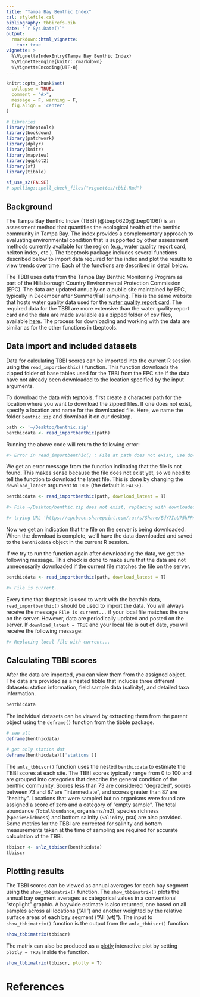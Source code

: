 ```yaml
---
title: "Tampa Bay Benthic Index"
csl: stylefile.csl
bibliography: tbbirefs.bib
date: "`r Sys.Date()`"
output: 
  rmarkdown::html_vignette:
    toc: true
vignette: >
  %\VignetteIndexEntry{Tampa Bay Benthic Index}
  %\VignetteEngine{knitr::rmarkdown}
  %\VignetteEncoding{UTF-8}
---
```


```r
knitr::opts_chunk$set(
  collapse = TRUE,
  comment = "#>",
  message = F, warning = F, 
  fig.align = 'center'
)

# libraries
library(tbeptools)
library(bookdown)
library(patchwork)
library(dplyr)
library(knitr)
library(mapview)
library(ggplot2)
library(sf)
library(tibble)

sf_use_s2(FALSE)
# spelling::spell_check_files("vignettes/tbbi.Rmd")
```

## Background

The Tampa Bay Benthic Index (TBBI) [@tbep0620;@tbep0106]) is an assessment method that quantifies the ecological health of the benthic community in Tampa Bay.  The index provides a complementary approach to evaluating environmental condition that is supported by other assessment methods currently available for the region (e.g., water quality report card, nekton index, etc.). The tbeptools package includes several functions described below to import data required for the index and plot the results to view trends over time.  Each of the functions are described in detail below. 

The TBBI uses data from the Tampa Bay Benthic Monitoring Program as part of the Hillsborough Country Environmental Protection Commission (EPC).  The data are updated annually on a public site maintained by EPC, typically in December after Summer/Fall sampling.  This is the same website that hosts water quality data used for the [water quality report card](https://tbep-tech.github.io/tbeptools/articles/intro.html).  The required data for the TBBI are more extensive than the water quality report card and the data are made available as a zipped folder of csv files, available [here](https://epcbocc.sharepoint.com/:f:/s/Share/EtOJfziTTa9FliL1oROb9OsBRZU-nO60fu_0NRC162hHjQ?e=4gUXgJ).  The process for downloading and working with the data are similar as for the other functions in tbeptools.

## Data import and included datasets

Data for calculating TBBI scores can be imported into the current R session using the `read_importbenthic()` function.  This function downloads the zipped folder of base tables used for the TBBI from the EPC site if the data have not already been downloaded to the location specified by the input arguments.  

To download the data with teptools, first create a character path for the location where you want to download the zipped files. If one does not exist, specify a location and name for the downloaded file. Here, we name the folder `benthic.zip` and download it on our desktop.

```r
path <- '~/Desktop/benthic.zip'
benthicdata <- read_importbenthic(path)
```

Running the above code will return the following error: 

```r
#> Error in read_importbenthic() : File at path does not exist, use download_latest = TRUE
```

We get an error message from the function indicating that the file is not found. This makes sense because the file does not exist yet, so we need to tell the function to download the latest file. This is done by changing the `download_latest` argument to `TRUE` (the default is `FALSE`).

```r
benthicdata <- read_importbenthic(path, download_latest = T)
```
```r
#> File ~/Desktop/benthic.zip does not exist, replacing with downloaded file...

#> trying URL 'https://epcbocc.sharepoint.com/:u:/s/Share/EdY7IaU75kFPnVhyoe1yITcBESvFZNAreBwabwyL8EfuqQ?e=1i8Rnf&download=1' length 37122877 bytes (35.4 MB)
```

Now we get an indication that the file on the server is being downloaded. When the download is complete, we’ll have the data downloaded and saved to the `benthicdata` object in the current R session.

If we try to run the function again after downloading the data, we get the following message. This check is done to make sure that the data are not unnecessarily downloaded if the current file matches the file on the server.

```r
benthicdata <- read_importbenthic(path, download_latest = T)
```
```r
#> File is current..
```

Every time that tbeptools is used to work with the benthic data, `read_importbenthic()` should be used to import the data. You will always receive the message `File is current...` if your local file matches the one on the server. However, data are periodically updated and posted on the server. If `download_latest = TRUE` and your local file is out of date, you will receive the following message:

```r
#> Replacing local file with current...
```

## Calculating TBBI scores

After the data are imported, you can view them from the assigned object.  The data are provided as a nested tibble that includes three different datasets: station information, field sample data (salinity), and detailed taxa information.  

```r
benthicdata
```

The individual datasets can be viewed by extracting them from the parent object using the `deframe()` function from the tibble package. 

```r
# see all
deframe(benthicdata)

# get only station dat
deframe(benthicdata)[['stations']]
```

The `anlz_tbbiscr()` function uses the nested `benthicdata` to estimate the TBBI scores at each site. The TBBI scores typically range from 0 to 100 and are grouped into categories that describe the general condition of the benthic community.  Scores less than 73 are considered "degraded", scores between 73 and 87 are "intermediate", and scores greater than 87 are "healthy".  Locations that were sampled but no organisms were found are assigned a score of zero and a category of "empty sample".  The total abundance (`TotalAbundance`, organisms/m2), species richness (`SpeciesRichness`) and bottom salinity (`Salinity`, psu) are also provided.  Some metrics for the TBBI are corrected for salinity and bottom measurements taken at the time of sampling are required for accurate calculation of the TBBI.

```r
tbbiscr <- anlz_tbbiscr(benthicdata)
tbbiscr
```

## Plotting results

The TBBI scores can be viewed as annual averages for each bay segment using the `show_tbbimatrix()` function.  The `show_tbbimatrix()` plots the annual bay segment averages as categorical values in a conventional "stoplight" graphic. A baywide estimate is also returned, one based on all samples across all locations ("All") and another weighted by the relative surface areas of each bay segment ("All (wt)"). The input to `show_tbbimatrix()` function is the output from the `anlz_tbbiscr()` function.  

```r
show_tbbimatrix(tbbiscr)
```

The matrix can also be produced as a [plotly](https://plotly.com/r/) interactive plot by setting `plotly = TRUE` inside the function. 

```r
show_tbbimatrix(tbbiscr, plotly = T)
```

# References
